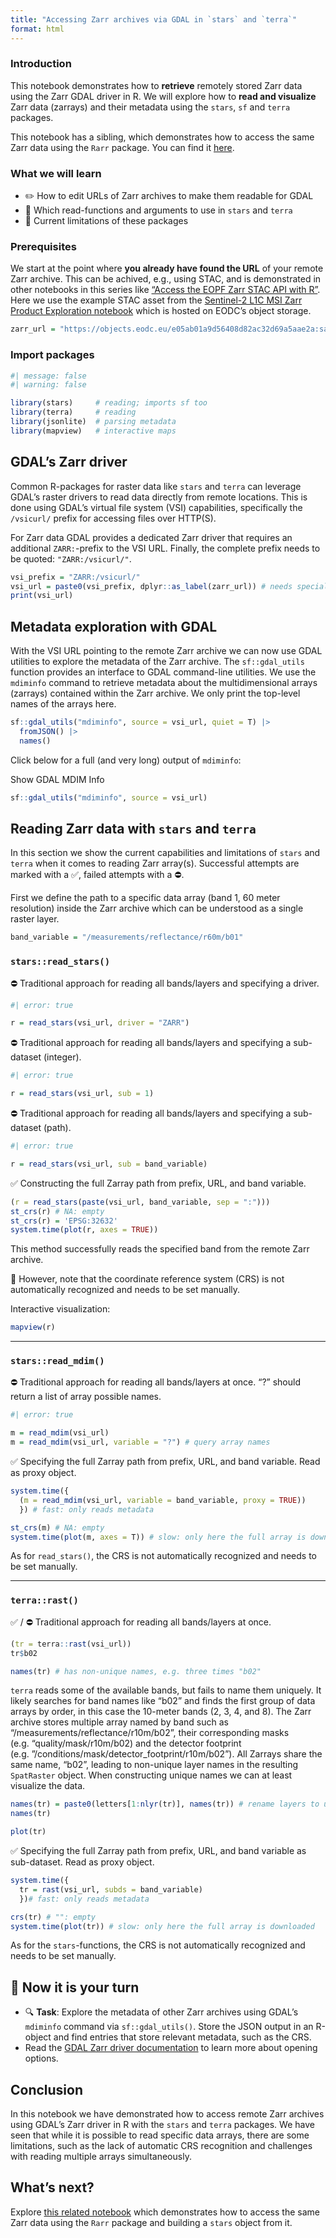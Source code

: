 ```yaml
---
title: "Accessing Zarr archives via GDAL in `stars` and `terra`"
format: html
---
```


### Introduction

This notebook demonstrates how to **retrieve** remotely stored Zarr data using the Zarr GDAL driver in R. We will explore how to **read and visualize** Zarr data (zarrays) and their metadata using the `stars`, `sf` and `terra` packages. 

::: {.callout-note}
This notebook has a sibling, which demonstrates how to access the same Zarr data using the `Rarr` package. You can find it [here](./remote_Zarr_via_Rarr.html).
:::

### What we will learn

- ✏️ How to edit URLs of Zarr archives to make them readable for GDAL
- 🔎 Which read-functions and arguments to use in `stars` and `terra`
- 🚧 Current limitations of these packages

### Prerequisites

We start at the point where **you already have found the URL** of your remote Zarr archive. This can be achived, e.g., using STAC, and is demonstrated in other notebooks in this series like ["Access the EOPF Zarr STAC API with R"](https://eopf-toolkit.github.io/eopf-101/51_eopf_stac_r.html). Here we use the example STAC asset from the [Sentinel-2 L1C MSI Zarr Product Exploration notebook](https://eopf-sample-service.github.io/eopf-sample-notebooks/sentinel-2-l1c-msi-zarr-product-exploration/#introduction) which is hosted on EODC's object storage.

```r
zarr_url = "https://objects.eodc.eu/e05ab01a9d56408d82ac32d69a5aae2a:sample-data/tutorial_data/cpm_v253/S2B_MSIL1C_20250113T103309_N0511_R108_T32TLQ_20250113T122458.zarr"
```

### Import packages

```r
#| message: false
#| warning: false

library(stars)     # reading; imports sf too
library(terra)     # reading
library(jsonlite)  # parsing metadata
library(mapview)   # interactive maps
```


## GDAL's Zarr driver

Common R-packages for raster data like `stars` and `terra` can leverage GDAL's raster drivers to read data directly from remote locations. This is done using GDAL's virtual file system (VSI) capabilities, specifically the `/vsicurl/` prefix for accessing files over HTTP(S). 

For Zarr data GDAL provides a dedicated Zarr driver that requires an additional `ZARR:`-prefix to the VSI URL. Finally, the complete prefix needs to be quoted: `"ZARR:/vsicurl/"`.

```r
vsi_prefix = "ZARR:/vsicurl/"
vsi_url = paste0(vsi_prefix, dplyr::as_label(zarr_url)) # needs special quoting
print(vsi_url)
```

## Metadata exploration with GDAL

With the VSI URL pointing to the remote Zarr archive we can now use GDAL utilities to explore the metadata of the Zarr archive. The `sf::gdal_utils` function provides an interface to GDAL command-line utilities. We use the `mdiminfo` command to retrieve metadata about the multidimensional arrays (zarrays) contained within the Zarr archive. We only print the top-level names of the arrays here.

```r
sf::gdal_utils("mdiminfo", source = vsi_url, quiet = T) |> 
  fromJSON() |> 
  names()
```

Click below for a full (and very long) output of `mdiminfo`:

<a data-bs-toggle="collapse" data-bs-target="#collapseExample" aria-expanded="false" aria-controls="collapseExample">
  Show GDAL MDIM Info 
</a> <br>
<div class="collapse" id="collapseExample">
  <div class="card card-body">

```r
sf::gdal_utils("mdiminfo", source = vsi_url)
```
  </div>
</div>

## Reading Zarr data with `stars` and `terra`

::: {.callout-note}
In this section we show the current capabilities and limitations of `stars` and `terra` when it comes to reading Zarr array(s). Successful attempts are marked with a ✅, failed attempts with a ⛔.
:::

First we define the path to a specific data array (band 1, 60 meter resolution) inside the Zarr archive which can be understood as a single raster layer.

```r
band_variable = "/measurements/reflectance/r60m/b01"
```

### `stars::read_stars()`

⛔ Traditional approach for reading all bands/layers and specifying a driver.
```r
#| error: true

r = read_stars(vsi_url, driver = "ZARR")
```

⛔ Traditional approach for reading all bands/layers and specifying a sub-dataset (integer).
```r
#| error: true

r = read_stars(vsi_url, sub = 1)
```

⛔ Traditional approach for reading all bands/layers and specifying a sub-dataset (path).
```r
#| error: true

r = read_stars(vsi_url, sub = band_variable)
```

✅ Constructing the full Zarray path from prefix, URL, and band variable.

```r
(r = read_stars(paste(vsi_url, band_variable, sep = ":")))
st_crs(r) # NA: empty
st_crs(r) = 'EPSG:32632'
system.time(plot(r, axes = TRUE)) 
```

This method successfully reads the specified band from the remote Zarr archive. 

🚧 However, note that the coordinate reference system (CRS) is not automatically recognized and needs to be set manually.

Interactive visualization:
```r
mapview(r)
```

---

### `stars::read_mdim()`

⛔ Traditional approach for reading all bands/layers at once. "?" should return a list of array possible names.
```r
#| error: true

m = read_mdim(vsi_url)
m = read_mdim(vsi_url, variable = "?") # query array names
```


✅ Specifying the full Zarray path from prefix, URL, and band variable. Read as proxy object.
```r
system.time({
  (m = read_mdim(vsi_url, variable = band_variable, proxy = TRUE))
  }) # fast: only reads metadata

st_crs(m) # NA: empty
system.time(plot(m, axes = T)) # slow: only here the full array is downloaded
```

As for `read_stars()`, the CRS is not automatically recognized and needs to be set manually.

---

### `terra::rast()`

✅ / ⛔ Traditional approach for reading all bands/layers at once.

```r
(tr = terra::rast(vsi_url))
tr$b02

names(tr) # has non-unique names, e.g. three times "b02"
```

`terra` reads some of the available bands, but fails to name them uniquely. It likely searches for band names like "b02" and finds the first group of data arrays by order, in this case the 10-meter bands (2, 3, 4, and 8). The Zarr archive stores multiple array named by band such as "/measurements/reflectance/r10m/b02", their corresponding masks (e.g. "quality/mask/r10m/b02) and the detector footprint (e.g. "/conditions/mask/detector_footprint/r10m/b02"). All Zarrays share the same name, "b02", leading to non-unique layer names in the resulting `SpatRaster` object. When constructing unique names we can at least visualize the data.

```r
names(tr) = paste0(letters[1:nlyr(tr)], names(tr)) # rename layers to unique names
names(tr)

plot(tr)
```

✅ Specifying the full Zarray path from prefix, URL, and band variable as sub-dataset. Read as proxy object.
```r
system.time({
  tr = rast(vsi_url, subds = band_variable)
  })# fast: only reads metadata

crs(tr) # "": empty
system.time(plot(tr)) # slow: only here the full array is downloaded 
```

As for the `stars`-functions, the CRS is not automatically recognized and needs to be set manually.

## 💪 Now it is your turn

- 🔍 **Task**: Explore the metadata of other Zarr archives using GDAL's `mdiminfo` command via `sf::gdal_utils()`. Store the JSON output in an R-object and find entries that store relevant metadata, such as the CRS.
- Read the [GDAL Zarr driver documentation](https://gdal.org/en/stable/drivers/raster/zarr.html) to learn more about opening options.

## Conclusion

In this notebook we have demonstrated how to access remote Zarr archives using GDAL's Zarr driver in R with the `stars` and `terra` packages. We have seen that while it is possible to read specific data arrays, there are some limitations, such as the lack of automatic CRS recognition and challenges with reading multiple arrays simultaneously.

## What's next?

Explore [this related notebook](./remote_Zarr_via_Rarr.html) which demonstrates how to access the same Zarr data using the `Rarr` package and building a `stars` object from it.
